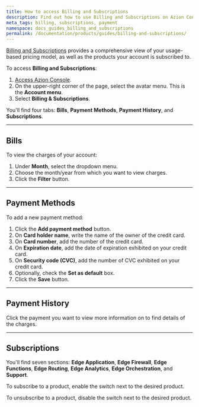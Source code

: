 ```yaml
---
title: How to access Billing and Subscriptions
description: Find out how to use Billing and Subscriptions on Azion Console.
meta_tags: billing, subscriptions, payment
namespace: docs_guides_billing_and_subscriptions
permalink: /documentation/products/guides/billing-and-subscriptions/
---
```


[Billing and Subscriptions](/en/documentation/products/accounts/billing-and-subscriptions/) provides a comprehensive view of your usage-based pricing model, as well as the products your account is subscribed to.

To access **Billing and Subscriptions**:

1. [Access Azion Console](https://console.azion.com/).
2. On the upper-right corner of the page, select the avatar menu. This is the **Account menu**.
3. Select **Billing & Subscriptions**.

You'll find four tabs: **Bills**, **Payment Methods**, **Payment History**, and **Subscriptions**.

---

## Bills

To view the charges of your account:

1. Under **Month**, select the dropdown menu.
2. Choose the month/year from which you want to view charges.
3. Click the **Filter** button.

---

## Payment Methods

To add a new payment method:

1. Click the **Add payment method** button.
2. On **Card holder name**, write the name of the owner of the credit card.
3. On **Card number**, add the number of the credit card.
4. On **Expiration date**, add the date of expiration exhibited on your credit card.
5. On **Security code (CVC)**, add the number of CVC exhibited on your credit card.
6. Optionally, check the **Set as default** box.
7. Click the **Save** button.

---

## Payment History

Click the payment you want to view more information on to find details of the charges.

---

## Subscriptions

You'll find seven sections: **Edge Application**, **Edge Firewall**, **Edge Functions**, **Edge Routing**, **Edge Analytics**, **Edge Orchestration**, and **Support**.

To subscribe to a product, enable the switch next to the desired product.

To unsubscribe to a product, disable the switch next to the desired product.




